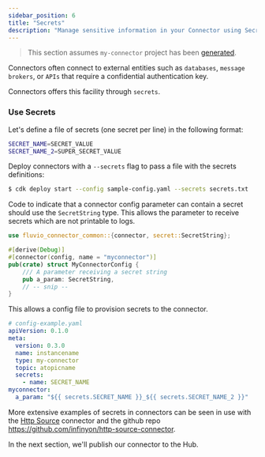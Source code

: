 ```yaml
---
sidebar_position: 6
title: "Secrets"
description: "Manage sensitive information in your Connector using Secrets."
---
```


> This section assumes `my-connector` project has been [generated].

Connectors often connect to external entities such as `databases`, `message brokers`, or `APIs` that require a confidential authentication key.

Connectors offers this facility through `secrets`.

### Use Secrets

Let's define a file of secrets (one secret per line) in the following format:

```bash
SECRET_NAME=SECRET_VALUE
SECRET_NAME_2=SUPER_SECRET_VALUE
```

Deploy connectors with a `--secrets` flag to pass a file with the secrets definitions:


```bash copy="fl"
$ cdk deploy start --config sample-config.yaml --secrets secrets.txt
```

Code to indicate that a connector config parameter can contain a secret should use the `SecretString` type. This allows the parameter to receive secrets which are not printable to logs.

```rust
use fluvio_connector_common::{connector, secret::SecretString};

#[derive(Debug)]
#[connector(config, name = "myconnector")]
pub(crate) struct MyConnectorConfig {
    /// A parameter receiving a secret string
    pub a_param: SecretString,
    // -- snip --
}
```

This allows a config file to provision secrets to the connector.
```yaml
# config-example.yaml
apiVersion: 0.1.0
meta:
  version: 0.3.0
  name: instancename
  type: my-connector
  topic: atopicname
  secrets:
    - name: SECRET_NAME
myconnector:
  a_param: "${{ secrets.SECRET_NAME }}_${{ secrets.SECRET_NAME_2 }}"

```

More extensive examples of secrets in connectors can be seen in use with the [Http Source] connector and the github repo https://github.com/infinyon/http-source-connector.

In the next section, we'll publish our connector to the Hub.

[generated]: ./generate
[Http Source]: hub/connectors/inbound/http.mdx
